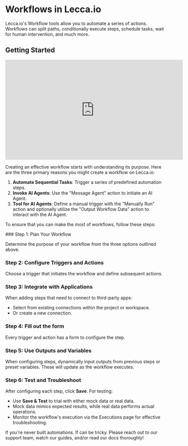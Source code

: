 
# Workflows in Lecca.io

Lecca.io's Workflow tools allow you to automate a series of actions. Workflows can split paths, conditionally execute steps, schedule tasks, wait for human intervention, and much more.

## Getting Started

<div
  style={{
    position: 'relative',
    paddingBottom: '56.25%',
    height: 0,
    overflow: 'hidden',
    marginTop: '20px',
  }}
>
  <iframe
    width="560"
    height="315"
    style={{
      position: 'absolute',
      top: 0,
      left: 0,
      width: '100%',
      height: '100%',
    }}
    src="https://www.youtube.com/embed/2V7A3IpyJbo?si=4RUriV0AB5bevQy1"
    title="YouTube video player"
    frameBorder="0"
    allow="accelerometer; autoplay; clipboard-write; encrypted-media; gyroscope; picture-in-picture; web-share"
    referrerPolicy="strict-origin-when-cross-origin"
    allowFullScreen
  ></iframe>
</div>

Creating an effective workflow starts with understanding its purpose. Here are the three primary reasons you might create a workflow on Lecca.io:

1. **Automate Sequential Tasks**: Trigger a series of predefined automation steps.
2. **Invoke AI Agents**: Use the "Message Agent" action to initiate an AI Agent.
3. **Tool for AI Agents**: Define a manual trigger with the "Manually Run" action and optionally utilize the "Output Workflow Data" action to interact with the AI Agent.

To ensure that you can make the most of workflows, follow these steps:

<Steps>
### Step 1: Plan Your Workflow

Determine the purpose of your workflow from the three options outlined above.

### Step 2: Configure Triggers and Actions

Choose a trigger that initiates the workflow and define subsequent actions.

### Step 3: Integrate with Applications

When adding steps that need to connect to third-party apps:

- Select from existing connections within the project or workspace.
- Or create a new connection.

### Step 4: Fill out the form

Every trigger and action has a form to configure the step.

### Step 5: Use Outputs and Variables

When configuring steps, dynamically input outputs from previous steps or preset variables. These will update as the workflow executes.

### Step 6: Test and Troubleshoot

After configuring each step, click **Save**. For testing:

- Use **Save & Test** to trial with either mock data or real data.
- Mock data mimics expected results, while real data performs actual operations.
- Monitor the workflow's execution via the Executions page for effective troubleshooting.

</Steps>

<Callout emoji="💡" type="info">
  If you're never built automations. If can be tricky. Please reach out to our
  support team, watch our guides, and/or read our docs thoroughly!
</Callout>
